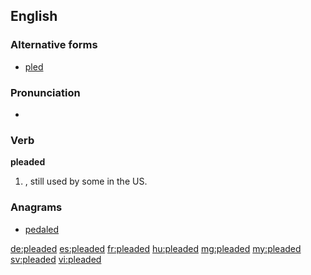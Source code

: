 ==English==

===Alternative forms===
* [[pled]] {{sense|North America and Scottish English}}

===Pronunciation===
* {{IPA|/ˈplidəd/}}

===Verb===
'''pleaded'''

# {{context|British|excepting Scotland}}, still used by some in the US. {{en-past of|plead}}

===Anagrams===
* [[pedaled#English|pedaled]]

[[de:pleaded]]
[[es:pleaded]]
[[fr:pleaded]]
[[hu:pleaded]]
[[mg:pleaded]]
[[my:pleaded]]
[[sv:pleaded]]
[[vi:pleaded]]